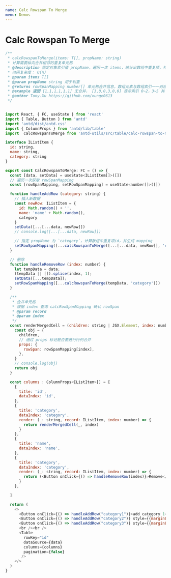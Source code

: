 ```yaml
---
name: Calc Rowspan To Merge
menu: Demos
---
```



# Calc Rowspan To Merge

<Playground>
  <CalcRowspanToMerge />
</Playground>

``` javascript
/**
 * calcRowspanToMerge(items: T[], propName: string)
 * 计算需要纵向合并相邻的重复单元格
 * @description 指定对象索引值 propName，遍历一次 items，统计出数组中重复项，并返回 rowSpanMapping
 * 时间复杂度： O(n)
 * @param items T[]
 * @param propName string 用于判重
 * @returns rowSpanMapping number[] 单元格合并信息，数组元素与数组索引一一对应
 * @example 返回 [1,1,1,1,1,1] 无合并， [3,0,0,3,0,0] 表示索引 0~2，3~5 共 2 个合并的单元格，
 * @author Tony.Xu https://github.com/xunge0613
 */


import React, { FC, useState } from 'react'
import { Table, Button } from 'antd'
import 'antd/dist/antd.css'
import { ColumnProps } from 'antd/lib/table'
import  calcRowspanToMerge from 'antd-utils/src/table/calc-rowspan-to-merge'

interface IListItem {
  id: string,
  name: string,
  category: string
} 

export const CalcRowspanToMerge: FC = () => {
  const [data, setData] = useState<IListItem[]>([])
  // 遍历一次获取 rowSpanMapping
  const [rowSpanMapping, setRowSpanMapping] = useState<number[]>([])

  function handleAddRow (category: string) {
    // 插入新数据
    const newRow: IListItem = {
      id: Math.random() + '',
      name: 'name' + Math.random(),
      category
    }
    setData([...[...data, newRow]])
    // console.log([...[...data, newRow]])

    // 指定 propName 为 `category`，计算数组中重复项id，并生成 mapping
    setRowSpanMapping([...calcRowspanToMerge([...[...data, newRow]], 'category')])
  }

  // 删除
  function handleRemoveRow (index: number) {
    let tempData = data;
    (tempData || []).splice(index, 1);
    setData([...tempData]);
    setRowSpanMapping([...calcRowspanToMerge(tempData, 'category')])
  }

  /**
   * 合并单元格
   * 根据 index 查询 calcRowSpanMapping 确认 rowSpan
   * @param record
   * @param index
   */
  const renderMergedCell = (children: string | JSX.Element, index: number) => {
    const obj = {
      children,
      // 通过 props 标记是否要进行行列合并
      props: {
        rowSpan: rowSpanMapping[index],
      },
    }
    // console.log(obj)
    return obj
  }

  const columns : ColumnProps<IListItem>[] = [
    {
      title: 'id',
      dataIndex: 'id',
    },
    {
      title: 'category',
      dataIndex: 'category',
      render: (_: string, record: IListItem, index: number) => {
        return renderMergedCell(_, index)
      }
    },
    {
      title: 'name',
      dataIndex: 'name', 
    },
    {
      title: 'category',
      dataIndex: 'category',
      render: (_: string, record: IListItem, index: number) => {
        return (<Button onClick={() => handleRemoveRow(index)}>Remove</Button>)
      }
    },

  ]

  return (
    <>
      <Button onClick={() => handleAddRow("category1")}>add category 1</Button>
      <Button onClick={() => handleAddRow("category2")} style={{marginLeft: 20}}>add category 2</Button>
      <Button onClick={() => handleAddRow("category3")} style={{marginLeft: 20}}>add category 3</Button>
      <br /><br />
      <Table
        rowKey="id"
        dataSource={data}
        columns={columns}
        pagination={false}
       />
    </>
  )
}

```